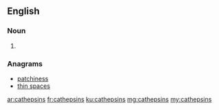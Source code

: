 ==English==

===Noun===
{{head|en|noun plural form}}

# {{plural of|cathepsin|lang=en}}

===Anagrams===
* [[patchiness#English|patchiness]]
* [[thin spaces#English|thin spaces]]

[[ar:cathepsins]]
[[fr:cathepsins]]
[[ku:cathepsins]]
[[mg:cathepsins]]
[[my:cathepsins]]